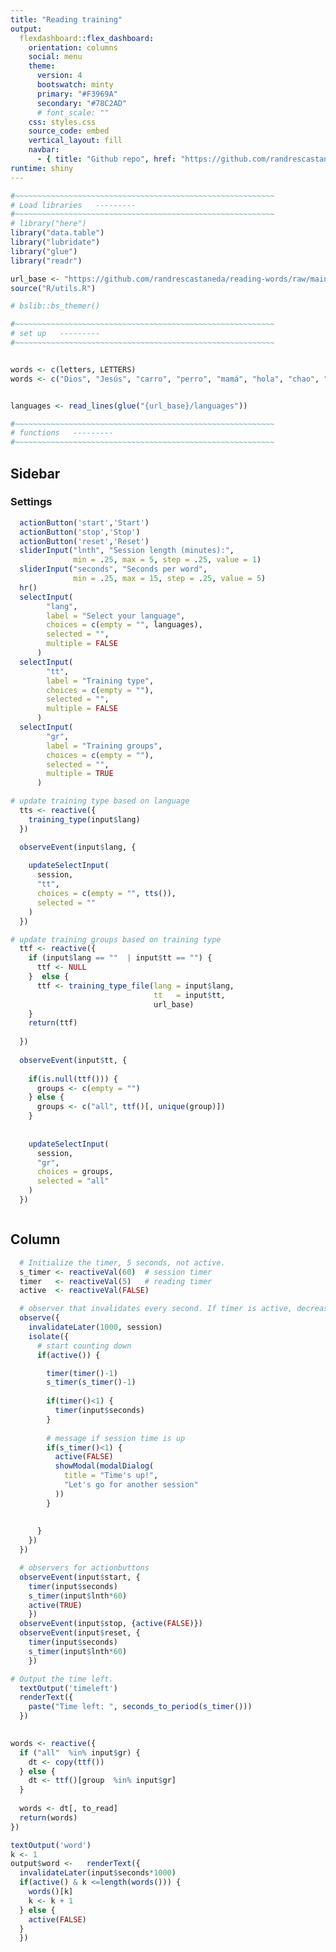 ```yaml
---
title: "Reading training"
output: 
  flexdashboard::flex_dashboard:
    orientation: columns
    social: menu
    theme:
      version: 4
      bootswatch: minty
      primary: "#F3969A"
      secondary: "#78C2AD"
      # font_scale: ""
    css: styles.css
    source_code: embed
    vertical_layout: fill
    navbar:
      - { title: "Github repo", href: "https://github.com/randrescastaneda/reading-words/", align: left }
runtime: shiny
---
```



```r
#~~~~~~~~~~~~~~~~~~~~~~~~~~~~~~~~~~~~~~~~~~~~~~~~~~~~~~~~~~
# Load libraries   ---------
#~~~~~~~~~~~~~~~~~~~~~~~~~~~~~~~~~~~~~~~~~~~~~~~~~~~~~~~~~~
# library("here")
library("data.table")
library("lubridate")
library("glue")
library("readr")

url_base <- "https://github.com/randrescastaneda/reading-words/raw/main/static"
source("R/utils.R")

# bslib::bs_themer()

#~~~~~~~~~~~~~~~~~~~~~~~~~~~~~~~~~~~~~~~~~~~~~~~~~~~~~~~~~~
# set up   ---------
#~~~~~~~~~~~~~~~~~~~~~~~~~~~~~~~~~~~~~~~~~~~~~~~~~~~~~~~~~~


words <- c(letters, LETTERS)
words <- c("Dios", "Jesús", "carro", "perro", "mamá", "hola", "chao", "usted", "tú", "él", "ella", "amor", "caro", "sí", "no", "ahora", "después", "cuando", "está", "esta", "soy", "es", "ya", "papá", "español")


languages <- read_lines(glue("{url_base}/languages"))

#~~~~~~~~~~~~~~~~~~~~~~~~~~~~~~~~~~~~~~~~~~~~~~~~~~~~~~~~~~
# functions   ---------
#~~~~~~~~~~~~~~~~~~~~~~~~~~~~~~~~~~~~~~~~~~~~~~~~~~~~~~~~~~

```


Sidebar {.sidebar  data-width=350} 
-----------------------------------------------------------------------

### Settings

```r
  actionButton('start','Start')
  actionButton('stop','Stop')
  actionButton('reset','Reset')
  sliderInput("lnth", "Session length (minutes):", 
              min = .25, max = 5, step = .25, value = 1)
  sliderInput("seconds", "Seconds per word", 
              min = .25, max = 15, step = .25, value = 5)
  hr()
  selectInput(
        "lang",
        label = "Select your language",
        choices = c(empty = "", languages),
        selected = "",
        multiple = FALSE
      )
  selectInput(
        "tt",
        label = "Training type",
        choices = c(empty = ""),
        selected = "",
        multiple = FALSE
      )
  selectInput(
        "gr",
        label = "Training groups",
        choices = c(empty = ""),
        selected = "",
        multiple = TRUE
      )
```



```r

# update training type based on language
  tts <- reactive({
    training_type(input$lang)
  })

  observeEvent(input$lang, {
    
    updateSelectInput(
      session,
      "tt",
      choices = c(empty = "", tts()),
      selected = ""
    )
  })

# update training groups based on training type
  ttf <- reactive({
    if (input$lang == ""  | input$tt == "") {
      ttf <- NULL
    }  else {
      ttf <- training_type_file(lang = input$lang, 
                                tt   = input$tt, 
                                url_base)
    }
    return(ttf)
    
  })
  
  observeEvent(input$tt, {
    
    if(is.null(ttf())) {
      groups <- c(empty = "")
    } else {
      groups <- c("all", ttf()[, unique(group)])
    }
    
      
    updateSelectInput(
      session,
      "gr",
      choices = groups,
      selected = "all"
    )
  })



```

Column {data-width=900}
-----------------------------------------------------------------------


```r
  # Initialize the timer, 5 seconds, not active.
  s_timer <- reactiveVal(60)  # session timer
  timer   <- reactiveVal(5)   # reading timer
  active  <- reactiveVal(FALSE)

  # observer that invalidates every second. If timer is active, decrease by one.
  observe({
    invalidateLater(1000, session)
    isolate({
      # start counting down
      if(active()) {

        timer(timer()-1)
        s_timer(s_timer()-1)
        
        if(timer()<1) {
          timer(input$seconds)
        }
        
        # message if session time is up
        if(s_timer()<1) {
          active(FALSE)
          showModal(modalDialog(
            title = "Time's up!",
            "Let's go for another session"
          ))
        }
        
        
      }
    })
  })

  # observers for actionbuttons
  observeEvent(input$start, {
    timer(input$seconds)
    s_timer(input$lnth*60)
    active(TRUE)
    })
  observeEvent(input$stop, {active(FALSE)})
  observeEvent(input$reset, {
    timer(input$seconds)
    s_timer(input$lnth*60)
    })

```


```r
# Output the time left.
  textOutput('timeleft')
  renderText({
    paste("Time left: ", seconds_to_period(s_timer()))
  })
  
```


```r
words <- reactive({
  if ("all"  %in% input$gr) {
    dt <- copy(ttf())
  } else {
    dt <- ttf()[group  %in% input$gr]
  }
  
  words <- dt[, to_read]
  return(words)
})

textOutput('word')
k <- 1
output$word <-   renderText({
  invalidateLater(input$seconds*1000)
  if(active() & k <=length(words())) {
    words()[k]
    k <- k + 1
  } else {
    active(FALSE)
  }
  })

```
